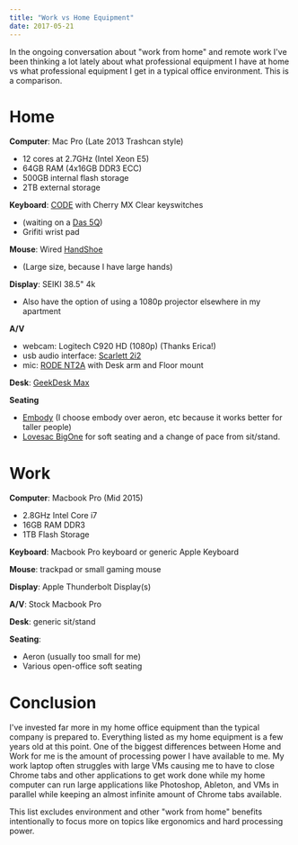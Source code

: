 ```yaml
---
title: "Work vs Home Equipment"
date: 2017-05-21
---
```


In the ongoing conversation about "work from home" and remote work
I've been thinking a lot lately about what professional equipment I
have at home vs what professional equipment I get in a typical office
environment. This is a comparison.

# Home

**Computer**: Mac Pro (Late 2013 Trashcan style)

* 12 cores at 2.7GHz (Intel Xeon E5)
* 64GB RAM (4x16GB DDR3 ECC)
* 500GB internal flash storage
* 2TB external storage

**Keyboard**: [CODE][code] with Cherry MX Clear keyswitches

* (waiting on a [Das 5Q][das-5q])
* Grifiti wrist pad

**Mouse**: Wired [HandShoe][handshoe]

* (Large size, because I have large hands)

**Display**: SEIKI 38.5" 4k

* Also have the option of using a 1080p projector elsewhere in my
  apartment

**A/V**

* webcam: Logitech C920 HD (1080p) (Thanks Erica!)
* usb audio interface: [Scarlett 2i2][2i2]
* mic: [RODE NT2A][nt2a] with Desk arm and Floor mount

**Desk**: [GeekDesk Max][geekdesk]

**Seating**

* [Embody][embody] (I choose embody over aeron, etc because it works
better for taller people)
* [Lovesac BigOne][bigone] for soft seating and a change of pace from
sit/stand.

# Work

**Computer**: Macbook Pro (Mid 2015)

* 2.8GHz Intel Core i7
* 16GB RAM DDR3
* 1TB Flash Storage

**Keyboard**: Macbook Pro keyboard or generic Apple Keyboard

**Mouse**: trackpad or small gaming mouse

**Display**: Apple Thunderbolt Display(s)

**A/V**: Stock Macbook Pro

**Desk**: generic sit/stand

**Seating**: 

* Aeron (usually too small for me)
* Various open-office soft seating

# Conclusion

I've invested far more in my home office equipment than the typical
company is prepared to. Everything listed as my home equipment is a
few years old at this point. One of the biggest differences between
Home and Work for me is the amount of processing power I have
available to me. My work laptop often struggles with large VMs causing
me to have to close Chrome tabs and other applications to get work
done while my home computer can run large applications like Photoshop,
Ableton, and VMs in parallel while keeping an almost infinite amount
of Chrome tabs available.

This list excludes environment and other "work from home" benefits
intentionally to focus more on topics like ergonomics and hard
processing power.

[code]: https://codekeyboards.com/
[das-5q]: https://shop.daskeyboard.com/products/das-keyboard-5q
[2i2]: https://us.focusrite.com/usb-audio-interfaces/scarlett-2i2
[nt2a]: http://www.rode.com/microphones/nt2-a
[geekdesk]: https://www.geekdesk.com/standing-desk-max
[embody]: http://www.hermanmiller.com/products/seating/performance-work-chairs/embody-chairs.html
[bigone]: https://www.lovesac.com/sac.html?c=the-bigone
[handshoe]: http://handshoemouse.com/
